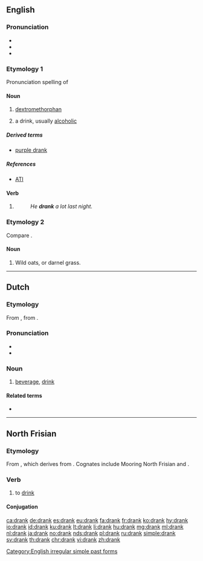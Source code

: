 ==English==

===Pronunciation===
* {{IPA|/dɹæŋk/|lang=en}}
* {{audio|en-us-drank.ogg|Audio (US)|lang=en}}
* {{rhymes|æŋk|lang=en}}

===Etymology 1===
Pronunciation spelling of {{m|en|drink}}

====Noun====
{{en-noun|~}}

# {{label|en|slang}} [[dextromethorphan]]
# {{label|en|slang}} a drink, usually [[alcoholic]]

=====Derived terms=====
* [[purple drank]]

=====References=====
* [http://www.abovetheinfluence.com/facts/drugsdxm ATI]

====Verb====
{{head|en|verb form}}

# {{en-simple past of|drink}}
#: ''He '''drank''' a lot last night.''

===Etymology 2===
Compare {{m|en|drake}}.

====Noun====
{{en-noun|?}}

# {{label|en|UK|dialect}} Wild oats, or darnel grass.
#: {{rfquotek|Halliwell}}

{{Webster 1913}}

[[Category:English irregular simple past forms]]

----

==Dutch==

===Etymology===
From {{inh|nl|odt|*drank}}, from {{inh|nl|gem-pro|*drankiz}}.

===Pronunciation===
* {{rhymes|ɑŋk|lang=nl}}
* {{audio|Nl-drank.ogg|audio|lang=nl}}

===Noun===
{{nl-noun|m|-en|drankje}}

# [[beverage]], [[drink]]

====Related terms====
* {{l|nl|drinken}}

----

==North Frisian==

===Etymology===
From {{etyl|ofs|frr}} {{m|ofs|drinka}}, which derives from {{etyl|gem-pro|frr}} {{m|gem-pro|*drinkaną}}. Cognates include Mooring North Frisian {{m|frr|drainke}} and {{etyl|fy|-}} {{m|fy|drinke}}.

===Verb===
{{head|frr|verb}}

# {{label|frr|Föhr-Amrum}} to [[drink]]

====Conjugation====
{{frr-FoehrAmrum-conj-table
|infinitive I=drank
|infinitive II=tu dranken
|past_participle=dronken
|imperative_sg=drank
|imperative_pl=drank'em
|pres_ind_1sg=drank
|pres_ind_2sg=drankst
|pres_ind_3sg=drankt
|pres_ind_dlpl=drank
|past_ind_1sg=droonk
|past_ind_2sg=droonkst
|past_ind_3sg=droonk
|past_ind_dlpl=droonk}}

[[ca:drank]]
[[de:drank]]
[[es:drank]]
[[eu:drank]]
[[fa:drank]]
[[fr:drank]]
[[ko:drank]]
[[hy:drank]]
[[io:drank]]
[[id:drank]]
[[ku:drank]]
[[lt:drank]]
[[li:drank]]
[[hu:drank]]
[[mg:drank]]
[[ml:drank]]
[[nl:drank]]
[[ja:drank]]
[[no:drank]]
[[nds:drank]]
[[pl:drank]]
[[ru:drank]]
[[simple:drank]]
[[sv:drank]]
[[th:drank]]
[[chr:drank]]
[[vi:drank]]
[[zh:drank]]